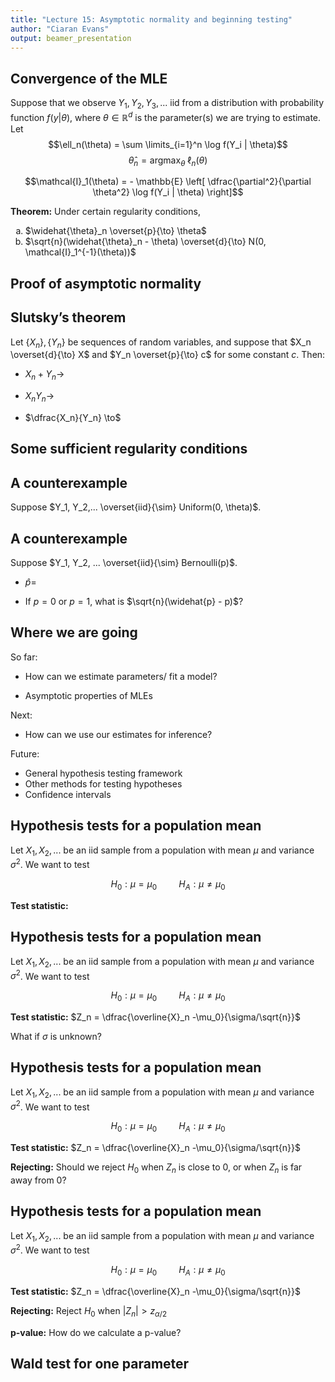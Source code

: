 ```yaml
---
title: "Lecture 15: Asymptotic normality and beginning testing"
author: "Ciaran Evans"
output: beamer_presentation
---
```


## Convergence of the MLE

Suppose that we observe $Y_1, Y_2, Y_3,...$ iid from a distribution with probability function $f(y | \theta)$, where $\theta \in \mathbb{R}^d$ is the parameter(s) we are trying to estimate. Let
\vspace{-0.3cm}
$$\ell_n(\theta) = \sum \limits_{i=1}^n \log f(Y_i | \theta)$$
\vspace{-0.3cm}
$$\widehat{\theta}_n = \text{argmax}_\theta \ \ell_n(\theta)$$
\vspace{-0.5cm}

$$\mathcal{I}_1(\theta) = - \mathbb{E} \left[ \dfrac{\partial^2}{\partial \theta^2} \log f(Y_i | \theta) \right]$$

**Theorem:** Under certain regularity conditions,

(a) $\widehat{\theta}_n \overset{p}{\to} \theta$ 
(b) $\sqrt{n}(\widehat{\theta}_n - \theta) \overset{d}{\to} N(0, \mathcal{I}_1^{-1}(\theta))$

## Proof of asymptotic normality

## Slutsky's theorem

Let $\{X_n\}, \{Y_n\}$ be sequences of random variables, and suppose that $X_n \overset{d}{\to} X$ and $Y_n \overset{p}{\to} c$ for some constant $c$. Then:

* $X_n + Y_n \to$

\bigskip

* $X_n Y_n \to$

\bigskip

* $\dfrac{X_n}{Y_n} \to$

\vspace{4cm}

## Some sufficient regularity conditions

## A counterexample

Suppose $Y_1, Y_2,... \overset{iid}{\sim} Uniform(0, \theta)$.


\vspace{5cm}

## A counterexample

Suppose $Y_1, Y_2, ... \overset{iid}{\sim} Bernoulli(p)$.

* $\widehat{p} =$

\bigskip

* If $p = 0$ or $p = 1$, what is $\sqrt{n}(\widehat{p} - p)$?

\vspace{5cm}

## Where we are going

So far:

* How can we estimate parameters/ fit a model?

* Asymptotic properties of MLEs

\bigskip

Next:

* How can we use our estimates for inference?

\bigskip

Future:

* General hypothesis testing framework
* Other methods for testing hypotheses
* Confidence intervals

## Hypothesis tests for a population mean

Let $X_1, X_2,...$ be an iid sample from a population with mean $\mu$ and variance $\sigma^2$. We want to test

$$H_0: \mu = \mu_0 \hspace{1cm} H_A: \mu \neq \mu_0$$

**Test statistic:**

\vspace{5cm}

## Hypothesis tests for a population mean

Let $X_1, X_2,...$ be an iid sample from a population with mean $\mu$ and variance $\sigma^2$. We want to test

$$H_0: \mu = \mu_0 \hspace{1cm} H_A: \mu \neq \mu_0$$

**Test statistic:** $Z_n = \dfrac{\overline{X}_n -\mu_0}{\sigma/\sqrt{n}}$

What if $\sigma$ is unknown?

\vspace{5cm}


## Hypothesis tests for a population mean

Let $X_1, X_2,...$ be an iid sample from a population with mean $\mu$ and variance $\sigma^2$. We want to test

$$H_0: \mu = \mu_0 \hspace{1cm} H_A: \mu \neq \mu_0$$

**Test statistic:** $Z_n = \dfrac{\overline{X}_n -\mu_0}{\sigma/\sqrt{n}}$

**Rejecting:** Should we reject $H_0$ when $Z_n$ is close to 0, or when $Z_n$ is far away from 0?

\vspace{5cm}


## Hypothesis tests for a population mean

Let $X_1, X_2,...$ be an iid sample from a population with mean $\mu$ and variance $\sigma^2$. We want to test

$$H_0: \mu = \mu_0 \hspace{1cm} H_A: \mu \neq \mu_0$$

**Test statistic:** $Z_n = \dfrac{\overline{X}_n -\mu_0}{\sigma/\sqrt{n}}$

**Rejecting:** Reject $H_0$ when $|Z_n| > z_{\alpha/2}$

**p-value:** How do we calculate a p-value?

\vspace{5cm}

## Wald test for one parameter
